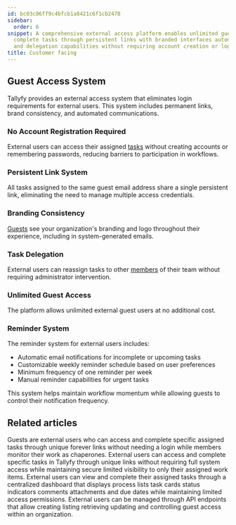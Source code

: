 ```yaml
---
id: bc03c86ff9c4bfcb1a8421c6f1cb2478
sidebar:
  order: 6
snippet: A comprehensive external access platform enables unlimited guest users to
  complete tasks through persistent links with branded interfaces automated reminders
  and delegation capabilities without requiring account creation or login credentials.
title: Customer facing
---
```


## Guest Access System

Tallyfy provides an external access system that eliminates login requirements for external users. This system includes permanent links, brand consistency, and automated communications.

<lite-vimeo videoid="905736219"></lite-vimeo>

### No Account Registration Required

External users can access their assigned [tasks](/products/pro/tracking-and-tasks/tasks/) without creating accounts or remembering passwords, reducing barriers to participation in workflows.

### Persistent Link System

All tasks assigned to the same guest email address share a single persistent link, eliminating the need to manage multiple access credentials.

### Branding Consistency

[Guests](/products/pro/documenting/guests/) see your organization's branding and logo throughout their experience, including in system-generated emails.

### Task Delegation

External users can reassign tasks to other [members](/products/pro/documenting/members/) of their team without requiring administrator intervention.

### Unlimited Guest Access

The platform allows unlimited external guest users at no additional cost.

### Reminder System

The reminder system for external users includes:

- Automatic email notifications for incomplete or upcoming tasks
- Customizable weekly reminder schedule based on user preferences
- Minimum frequency of one reminder per week
- Manual reminder capabilities for urgent tasks

This system helps maintain workflow momentum while allowing guests to control their notification frequency.


## Related articles
<CardGrid>
<LinkTitleCard header="<b>Documenting > Guests</b>" href="/products/pro/documenting/guests/" > Guests are external users who can access and complete specific assigned tasks through unique forever links without needing a login while members monitor their work as chaperones. </LinkTitleCard>
<LinkTitleCard header="<b>Guests > What is a guest</b>" href="/products/pro/documenting/guests/what-is-a-guest/" > External users can access and complete specific tasks in Tallyfy through unique links without requiring full system access while maintaining secure limited visibility to only their assigned work items. </LinkTitleCard>
<LinkTitleCard header="<b>Guests > The guest view</b>" href="/products/pro/documenting/guests/how-can-guests-monitor-their-processes-on-tallyfy/" > External users can view and complete their assigned tasks through a centralized dashboard that displays process lists task cards status indicators comments attachments and due dates while maintaining limited access permissions. </LinkTitleCard>
<LinkTitleCard header="<b>Code Samples > Managing guests</b>" href="/products/pro/integrations/open-api/code-samples/guests/" > External users can be managed through API endpoints that allow creating listing retrieving updating and controlling guest access within an organization. </LinkTitleCard>
</CardGrid>
